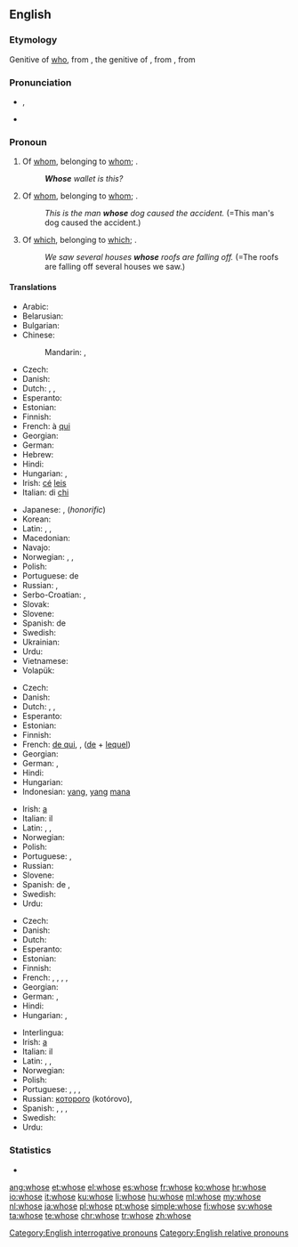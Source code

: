 ==English==

===Etymology===
Genitive of [[who]], from {{etyl|ang|en}} {{term|hwæs|lang=ang}}, the genitive of {{term|hwa|lang=ang}}, from {{etyl|gem-pro|en}} {{term/t|gem-pro|*hwaz}}, from {{etyl|ine-pro|en}} {{term/t|ine-pro|*kʷis}}

===Pronunciation===
* {{a|UK|US}} {{IPA|/huːz/}}, {{X-SAMPA|/hu:z/}}
*: {{audio|en-us-whose.ogg|Audio (US)}}
*: {{rhymes|uːz}}
* {{homophones|lang=en|who's}}

===Pronoun===
{{en-pron}}

# Of [[whom]], belonging to [[whom]]; {{non-gloss definition|used as an interrogative pronoun}}.
#: '''''Whose''' wallet is this?''
# Of [[whom]], belonging to [[whom]]; {{non-gloss definition|used as a relative pronoun}}.
#: ''This is the man '''whose''' dog caused the accident.'' (=This man's dog caused the accident.)
# {{context|formerly|_|proscribed|lang=en}} Of [[which]], belonging to [[which]]; {{non-gloss definition|used as a relative pronoun}}.
#: ''We saw several houses '''whose''' roofs are falling off.'' (=The roofs are falling off several houses we saw.)

====Translations====
{{trans-top|of whom (interrogative)}}
* Arabic: {{t|ar|لمن|tr=líman}}
* Belarusian: {{t|be|чый|tr=čyj}}
* Bulgarian: {{t|bg|чий|tr=čij}}
* Chinese:
*: Mandarin: {{t|cmn|誰|alt=誰的|sc=Hani}},  {{t|cmn|谁|alt=谁的|tr=shuí de, shéi de|sc=Hani}}
* Czech: {{t+|cs|čí}}
* Danish: {{t+|da|hvis}}
* Dutch: {{t|nl|van wie}}, {{t+|nl|wiens|m|n}}, {{t+|nl|wier|f-p}}
* Esperanto: {{t|eo|kies}}
* Estonian: {{t|et|kelle}}
* Finnish: {{t+|fi|kenen}}
* French: à [[qui]]
* Georgian: {{t+|ka|ვისი|sc=Geor}}
* German: {{t+|de|wessen}}
* Hebrew: {{t|he|[[שֶׁל]] [[מִי]]|tr=shel mi}}
* Hindi: {{t|hi|किसका|tr=kiskā}}
* Hungarian: {{t+|hu|kié}}, {{t+|hu|kinek}}
* Irish: [[cé#Irish|cé]] [[leis#Irish|leis]]
* Italian: di [[chi]]
{{trans-mid}}
* Japanese: {{t+|ja|誰|alt=誰の|tr=だれの, dáre-no}}, {{t|ja|どなた|alt=どなたの|tr=dónata-no}} (''honorific'')
* Korean: {{t|ko|누구의|tr=nugu-ui|sc=Hang}}
* Latin: {{t|la|cuius|m|f|n}}, {{t|la|quorum|m-p|n-p}}, {{t|la|quarum|f-p}}
* Macedonian: {{t|mk|чиј|tr=čij}}
* Navajo: {{t|nv|háí bi-}}
* Norwegian: {{t|no|hvem sin}}, {{t|no|hvems}},  {{t+|no|hvis}}
* Polish: {{t+|pl|czyj}}
* Portuguese: de {{t+|pt|quem}}
* Russian: {{t+|ru|чей|tr=čej}}, {{t|ru|чейный|tr=čéjnyj|sc=Cyrl}} {{qualifier|colloquial, considered substandard}}
* Serbo-Croatian: {{t|sh|чѝјӣ|sc=Cyrl}},  {{t|sh|čìjī}}
* Slovak: {{t|sk|čí}}
* Slovene: {{t|sl|čigáv}}
* Spanish: de {{t+|es|quién}}
* Swedish: {{t|sv|vems}}
* Ukrainian: {{t|uk|чий|tr=čyj}}
* Urdu: {{t|ur|کس کا|tr=kis kā}}
* Vietnamese: {{t|vi|của ai}}
* Volapük: {{t|vo|kima}}
{{trans-bottom}}

{{trans-top|of whom (relative)}}
* Czech: {{t+|cs|jehož|m|n}} {{t+|cs|jejíž|f}} {{t+|cs|jejichž|p}}
* Danish: {{t+|da|hvis}}
* Dutch: {{t|nl|van wie}}, {{t+|nl|wiens|m|n}}, {{t+|nl|wier|f-p}}
* Esperanto: {{t|eo|kies}}
* Estonian: {{t|et|kelle}}
* Finnish: {{t+|fi|jonka}}
* French: [[de qui]], {{t+|fr|dont}}, {{t+|fr|duquel}} ([[de]] + [[lequel]])
* Georgian: {{t|ka|რომლის|sc=Geor}}
* German: {{t+|de|dessen|m|n}}, {{t+|de|deren|f-p}}
* Hindi: {{t|hi|जिसका|tr=jiskā}}
* Hungarian: {{t|hu|akinek}}
* Indonesian: [[yang]], [[yang]] [[mana]]
{{trans-mid}}
* Irish: [[a#Irish|a]] {{qualifier|indirect relative followed by resumptive possessive pronoun}}
* Italian: il {{t+|it|cui}}
* Latin: {{t|la|cuius|m|f|n}}, {{t|la|quorum|m-p|n-p}}, {{t|la|quarum|f-p}}
* Norwegian: {{t+|no|hvis}}
* Polish: {{t+|pl|który|m}}
* Portuguese: {{t+|pt|cujo|m}}, {{t+|pt|cuja|f}}
* Russian: {{t+|ru|чей|tr=čej}}
* Slovene: {{t|sl|čígar}}
* Spanish: de {{t+|es|quien}}, {{t+|es|cuyo|m}}
* Swedish: {{t+|sv|vars}}
* Urdu: {{t|ur|جس کا|tr=jis kā}}
{{trans-bottom}}

{{trans-top|of which (relative)}}
* Czech: {{t+|cs|jehož|m|n}} {{t+|cs|jejíž|f}} {{t+|cs|jejichž|p}}
* Danish: {{t+|da|hvis}}
* Dutch: {{t+|nl|waarvan}}
* Esperanto: {{t|eo|kies}}
* Estonian: {{t+|et|mille}}
* Finnish: {{t+|fi|jonka}}
* French: {{t+|fr|dont}}, {{t+|fr|duquel|m}}, {{t+|fr|de laquelle|f}}, {{t+|fr|desquels|m-p}}, {{t+|fr|desquelles|f-p}}
* Georgian: {{t|ka|რომლის|sc=Geor}}
* German: {{t+|de|dessen|m|n}}, {{t+|de|deren|f-p}}
* Hindi: {{t|hi|जिसका|tr=jiskā}}
* Hungarian: {{t|hu|aminek}}, {{t+|hu|amelynek}}
{{trans-mid}}
* Interlingua: {{t|ia|cuje}}
* Irish: [[a#Irish|a]] {{qualifier|indirect relative followed by resumptive possessive pronoun}}
* Italian: il {{t+|it|cui}}
* Latin: {{t|la|cuius|m|f|n}}, {{t|la|quorum|m-p|n-p}}, {{t|la|quarum|f-p}}
* Norwegian: {{t+|no|hvis}}
* Polish: {{t+|pl|który|m}}
* Portuguese: {{t+|pt|cujo|m}}, {{t+|pt|cuja|f}}, {{t+|pt|cujos|m-p}}, {{t+|pt|cujas|f-p}}
* Russian: [[который|которого]] (kotórovo),{{t+|ru|чей|tr=čej}}
* Spanish: {{t+|es|cuyo|m}}, {{t|es|cuya|f}}, {{t|es|cuyos|p}}, {{t|es|cuyas|f-p}}
* Swedish: {{t+|sv|vars}}
* Urdu: {{t|ur|جس کا|tr=jis kā}}
{{trans-bottom}}

===Statistics===
* {{rank|woman|want|home|234|whose|words|given|hands}}

[[Category:English interrogative pronouns]]
[[Category:English relative pronouns]]

[[ang:whose]]
[[et:whose]]
[[el:whose]]
[[es:whose]]
[[fr:whose]]
[[ko:whose]]
[[hr:whose]]
[[io:whose]]
[[it:whose]]
[[ku:whose]]
[[li:whose]]
[[hu:whose]]
[[ml:whose]]
[[my:whose]]
[[nl:whose]]
[[ja:whose]]
[[pl:whose]]
[[pt:whose]]
[[simple:whose]]
[[fi:whose]]
[[sv:whose]]
[[ta:whose]]
[[te:whose]]
[[chr:whose]]
[[tr:whose]]
[[zh:whose]]